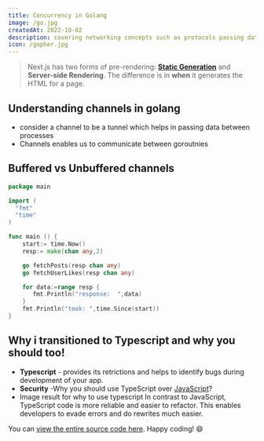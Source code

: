 ```yaml
---
title: Concurrency in Golang
image: /go.jpg
createdAt: 2022-10-02
description: covering networking concepts such as protocols passing data and channels in go
icon: /gopher.jpg
---
```


> Next.js has two forms of pre-rendering: [**Static Generation**](http://next.org) and **Server-side Rendering**. The difference is in **when** it generates the HTML for a page.

## Understanding channels in golang

- consider a channel to be a tunnel which helps in passing data between processes
- Channels enables us to communicate between goroutnies

## Buffered vs Unbuffered channels

```go:main.go showLineNumbers
package main

import (
  "fmt"
  "time"
)

func main () {
    start:= time.Now()
    resp:= make(chan any,2)

    go fetchPosts(resp chan any)
    go fetchUserLikes(resp chan any)

    for data:=range resp {
       fmt.Println("response:  ",data)
    }
    fmt.Println("took: ",time.Since(start))
}

```

## Why i transitioned to Typescript and why you should too!

- **Typescript** - provides its retrictions and helps to identify bugs during development of your app.
- **Security** -Why you should use TypeScript over [JavaScript](http://vitejs.dev)?
- Image result for why to use typescript
  In contrast to JavaScript, TypeScript code is more reliable and easier to refactor. This enables developers to evade errors and do rewrites much easier.

You can [view the entire source code here](https://github.com/leerob/youtube-to-mp3). Happy coding! 😄
